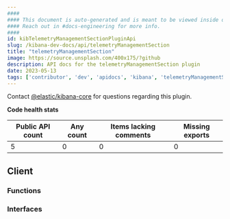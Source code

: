 ```yaml
---
####
#### This document is auto-generated and is meant to be viewed inside our experimental, new docs system.
#### Reach out in #docs-engineering for more info.
####
id: kibTelemetryManagementSectionPluginApi
slug: /kibana-dev-docs/api/telemetryManagementSection
title: "telemetryManagementSection"
image: https://source.unsplash.com/400x175/?github
description: API docs for the telemetryManagementSection plugin
date: 2023-05-13
tags: ['contributor', 'dev', 'apidocs', 'kibana', 'telemetryManagementSection']
---
```




Contact [@elastic/kibana-core](https://github.com/orgs/elastic/teams/kibana-core) for questions regarding this plugin.

**Code health stats**

| Public API count  | Any count | Items lacking comments | Missing exports |
|-------------------|-----------|------------------------|-----------------|
| 5 | 0 | 0 | 0 |

## Client

### Functions
<DocDefinitionList data={telemetryManagementSectionObj.client.functions}/>

### Interfaces
<DocDefinitionList data={telemetryManagementSectionObj.client.interfaces}/>

